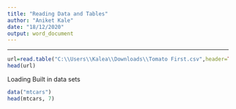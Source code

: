 ---
title: "Reading Data and Tables"
author: "Aniket Kale"
date: "18/12/2020"
output: word_document
---

---
```{r}
url=read.table("C:\\Users\\Kalea\\Downloads\\Tomato First.csv",header=TRUE,sep=",")
head(url)
```

Loading Built in data sets
```{r}
data("mtcars")
head(mtcars, 7)
```